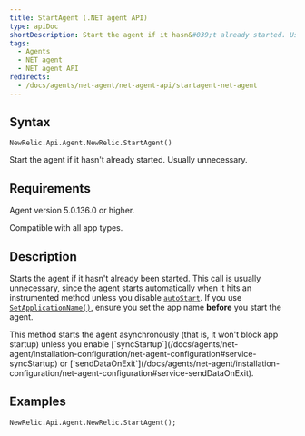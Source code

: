 ```yaml
---
title: StartAgent (.NET agent API)
type: apiDoc
shortDescription: Start the agent if it hasn&#039;t already started. Usually unnecessary.
tags:
  - Agents
  - NET agent
  - NET agent API
redirects:
  - /docs/agents/net-agent/net-agent-api/startagent-net-agent
---
```


## Syntax

```
NewRelic.Api.Agent.NewRelic.StartAgent()
```

Start the agent if it hasn't already started. Usually unnecessary.

## Requirements

Agent version 5.0.136.0 or higher.

Compatible with all app types.

## Description

Starts the agent if it hasn't already been started. This call is usually unnecessary, since the agent starts automatically when it hits an instrumented method unless you disable [`autoStart`](/docs/agents/net-agent/installation-configuration/net-agent-configuration#service-autoStart). If you use [`SetApplicationName()`](/docs/agents/net-agent/net-agent-api/setapplicationname-net-agent), ensure you set the app name **before** you start the agent.

<Callout variant="tip">
  This method starts the agent asynchronously (that is, it won't block app startup) unless you enable [`syncStartup`](/docs/agents/net-agent/installation-configuration/net-agent-configuration#service-syncStartup) or [`sendDataOnExit`](/docs/agents/net-agent/installation-configuration/net-agent-configuration#service-sendDataOnExit).
</Callout>

## Examples

```
NewRelic.Api.Agent.NewRelic.StartAgent();
```
